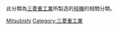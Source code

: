此分類為[[三菱重工業|三菱重工業]]所製造的[[飛機|飛機]]的相關分類。

[[Category:各製造商航空器|Mitsubishi]]
[[Category:三菱重工業|Category:三菱重工業]]